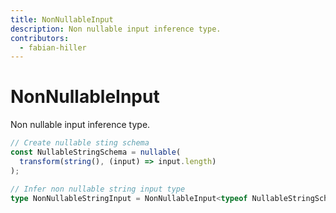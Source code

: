 ```yaml
---
title: NonNullableInput
description: Non nullable input inference type.
contributors:
  - fabian-hiller
---
```


# NonNullableInput

Non nullable input inference type.

```ts
// Create nullable sting schema
const NullableStringSchema = nullable(
  transform(string(), (input) => input.length)
);

// Infer non nullable string input type
type NonNullableStringInput = NonNullableInput<typeof NullableStringSchema>; // string
```
